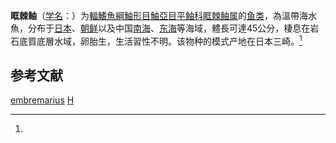 {{Speciesbox 
| taxon = Hozukius embremarius
| status = NE
| status_system = IUCN3.1
| authority = (Jordan et Starks, 1904)<ref name='id8455'>{{cite web| url =http://www.bioinfo.cn/db05/BjdwSpecies.php?action=view&id=8455| title =眶棘鲉| work =《中国动物物种编目数据库》| publisher =中国科学院微生物研究所| author =中国科学院动物研究所| accessdate =2009-04-16| deadurl =yes| archiveurl =https://web.archive.org/web/20160305074721/http://www.bioinfo.cn/db05/BjdwSpecies.php?action=view&id=8455| archivedate =2016-03-05}}</ref>
| synonyms = *''Helicolenus emblemarius,Jordan & Starks, 1904''
*''Hozukius embremarius,Jordan & Starks, 1904''
*''Sebastiscus triacanthus,Fowler, 1938''
}}

'''眶棘鲉'''（[[学名|学名]]：{{lang|la|''Hozukius embremarius''}}）为[[輻鰭魚綱|輻鰭魚綱]][[鮋形目|鮋形目]][[鮋亞目|鮋亞目]][[平鲉科|平鲉科]][[眶棘鲉属|眶棘鲉属]]的[[鱼类|鱼类]]，為溫帶海水魚，分布于[[日本|日本]]、[[朝鲜|朝鲜]]以及中国[[南海|南海]]、[[东海|东海]]等海域，體長可達45公分，棲息在岩石底質底層水域，卵胎生，生活習性不明。该物种的模式产地在日本三崎。<ref name='id8455'/>

== 参考文献 ==
{{reflist}}

{{Taxonbar|from=Q2778918}}

[[Category:眶棘鮋屬|embremarius]]
[[Category:1904年描述的魚類|H]]